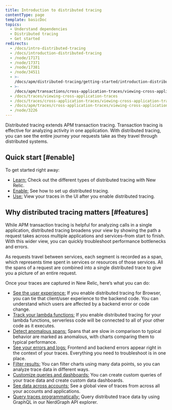 ```yaml
---
title: Introduction to distributed tracing
contentType: page
template: basicDoc
topics:
  - Understand dependencies
  - Distributed tracing
  - Get started
redirects:
  - /docs/intro-distributed-tracing
  - /docs/introduction-distributed-tracing
  - /node/17171
  - /node/17371
  - /node/17381
  - /node/34511
  - >-
    /docs/apm/distributed-tracing/getting-started/introduction-distributed-tracing
  - >-
    /docs/apm/transactions/cross-application-traces/viewing-cross-application-traces
  - /docs/traces/viewing-cross-application-traces
  - /docs/traces/cross-application-traces/viewing-cross-application-traces
  - /docs/apm/traces/cross-application-traces/viewing-cross-application-traces
  - /node/3226
---
```


Distributed tracing extends APM transaction tracing. Transaction tracing is effective for analyzing activity in one application. With distributed tracing, you can see the entire journey your requests take as they travel through distributed systems.

## Quick start [#enable]

To get started right away:

* [Learn:](/docs/understand-dependencies/distributed-tracing/get-started/how-new-relic-distributed-tracing-works#sampling) Check out the different types of distributed tracing with New Relic.
* [Enable:](/docs/understand-dependencies/distributed-tracing/enable-configure/overview-enable-distributed-tracing) See how to set up distributed tracing.
* [Use:](/docs/apm/distributed-tracing/ui-data/understand-use-distributed-tracing-data) View your traces in the UI after you enable distributed tracing.

## Why distributed tracing matters [#features]

While APM transaction tracing is helpful for analyzing calls in a single application, distributed tracing broadens your view by showing the path a request takes across multiple applications and services–from start to finish. With this wider view, you can quickly troubleshoot performance bottlenecks and errors.

As requests travel between services, each segment is recorded as a span, which represents time spent in services or resources of those services. All the spans of a request are combined into a single distributed trace to give you a picture of an entire request.

Once your traces are captured in New Relic, here’s what you can do:

* [See the user experience:](/docs/browser/new-relic-browser/browser-pro-features/browser-data-distributed-tracing) If you enable distributed tracing for Browser, you can tie that client/user experience to the backend code. You can understand which users are affected by a backend error or code change.
* [Track your lambda functions:](/docs/serverless-function-monitoring/aws-lambda-monitoring/enable-lambda-monitoring/enable-serverless-monitoring-aws-lambda) If you enable distributed tracing for your lambda functions, serverless code will be connected to all of your other code as it executes.
* [Detect anomalous spans:](/docs/apm/distributed-tracing/ui-data/understand-use-distributed-tracing-data#anomalous-spans) Spans that are slow in comparison to typical behavior are marked as anomalous, with charts comparing them to typical performance.
* [See your errors and logs:](/docs/understand-dependencies/distributed-tracing/ui-data/understand-use-distributed-tracing-ui#view-your-logs) Frontend and backend errors appear right in the context of your traces. Everything you need to troubleshoot is in one place.
* [Filter results:](/docs/apm/distributed-tracing/ui-data/understand-use-distributed-tracing-data) You can filter charts using many data points, so you can analyze trace data in different ways.
* [Customize queries and dashboards:](/docs/insights/use-insights-ui/manage-dashboards/create-edit-copy-insights-dashboards) You can create custom queries of your trace data and create custom data dashboards.
* [See data across accounts:](/docs/apm/distributed-tracing/ui-data/additional-distributed-tracing-features-new-relic-one) See a global view of traces from across all your accounts and applications.
* [Query traces programmatically:](/docs/apis/graphql-api/tutorials/query-distributed-trace-data-using-graphql-api) Query distributed trace data by using GraphQL in our NerdGraph API explorer.

